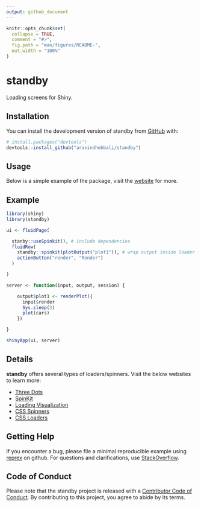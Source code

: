 ```yaml
---
output: github_document
---
```


<!-- README.md is generated from README.Rmd. Please edit that file -->

```r
knitr::opts_chunk$set(
  collapse = TRUE,
  comment = "#>",
  fig.path = "man/figures/README-",
  out.width = "100%"
)
```

# standby

<!-- badges: start -->
<!-- badges: end -->

Loading screens for Shiny.

## Installation

You can install the development version of standby from [GitHub](https://github.com/) with:

``` r
# install.packages("devtools")
devtools::install_github("aravindhebbali/standby")
```

## Usage

Below is a simple example of the package, visit the [website](https://buzz.rsquaredacademy.com) for more.

## Example

```r
library(shiny)
library(standby)

ui <- fluidPage(

  stanby::useSpinkit(), # include dependencies
  fluidRow(
    standby::spinkit(plotOutput("plot1")), # wrap output inside loader
    actionButton("render", "Render")
  )

)

server <- function(input, output, session) {

    output$plot1 <- renderPlot({
      input$render
      Sys.sleep(3)
      plot(cars)
    })

}

shinyApp(ui, server)

```

## Details

**standby** offers several types of loaders/spinners. Visit the below websites to learn more:

- [Three Dots](https://github.com/nzbin/three-dots)
- [SpinKit](https://github.com/tobiasahlin/SpinKit)
- [Loading Visualization](https://github.com/RIDICS/Loading-Visualization)
- [CSS Spinners](https://github.com/lukehaas/css-loaders)
- [CSS Loaders](https://github.com/raphaelfabeni/css-loader)


## Getting Help

If you encounter a bug, please file a minimal reproducible example using 
[reprex](https://reprex.tidyverse.org/index.html) on github. For questions and clarifications, 
use [StackOverflow](https://stackoverflow.com/).

## Code of Conduct

Please note that the standby project is released with a [Contributor Code of Conduct](https://contributor-covenant.org/version/2/1/CODE_OF_CONDUCT.html). By contributing to this project, you agree to abide by its terms.
